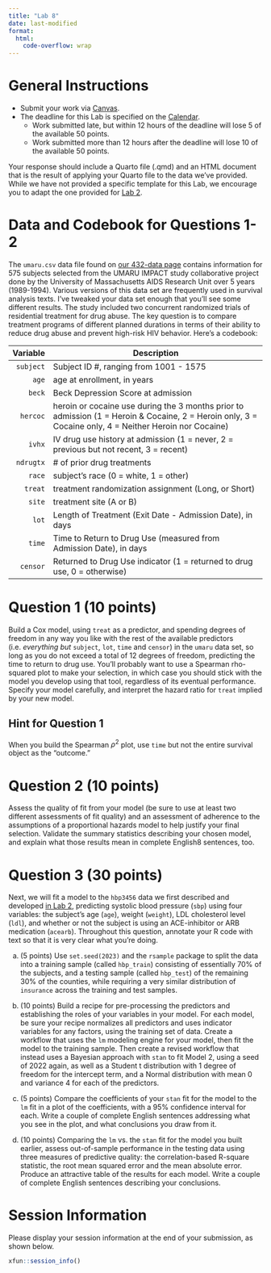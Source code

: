 ```yaml
---
title: "Lab 8"
date: last-modified
format: 
  html:
    code-overflow: wrap
---
```


# General Instructions

- Submit your work via [Canvas](https://canvas.case.edu/). 
- The deadline for this Lab is specified on the [Calendar](calendar.qmd).
  - Work submitted late, but within 12 hours of the deadline will lose 5 of the available 50 points.
  - Work submitted more than 12 hours after the deadline will lose 10 of the available 50 points.

Your response should include a Quarto file (.qmd) and an HTML document that is the result of applying your Quarto file to the data we've provided. While we have not provided a specific template for this Lab, we encourage you to adapt the one provided for [Lab 2](lab2.qmd#template).

# Data and Codebook for Questions 1-2

The `umaru.csv` data file found on [our 432-data page](https://github.com/THOMASELOVE/432-data) contains information for 575 subjects selected from the UMARU IMPACT study collaborative project done by the University of Massachusetts AIDS Research Unit over 5 years (1989-1994). Various versions of this data set are frequently used in survival analysis texts. I've tweaked your data set enough that you'll see some different results. The study included two concurrent randomized trials of residential treatment for drug abuse. The key question is to compare treatment programs of different planned durations in terms of their ability to reduce drug abuse and prevent high-risk HIV behavior. Here's a codebook:

Variable | Description 
------------: | -------------------------------------------------------------------------------------
`subject` | Subject ID #, ranging from 1001 - 1575
`age` | age at enrollment, in years
`beck` | Beck Depression Score at admission 
`hercoc` | heroin or cocaine use during the 3 months prior to admission (1 = Heroin \& Cocaine, 2 = Heroin only, 3 = Cocaine only, 4 = Neither Heroin nor Cocaine) 
`ivhx` | IV drug use history at admission (1 = never, 2 = previous but not recent, 3 = recent) 
`ndrugtx` | # of prior drug treatments
`race` | subject's race (0 = white, 1 = other)
`treat` | treatment randomization assignment (Long, or Short) 
`site` | treatment site (A or B)
`lot` | Length of Treatment (Exit Date - Admission Date), in days
`time` | Time to Return to Drug Use (measured from Admission Date), in days
`censor` | Returned to Drug Use indicator (1  = returned to drug use, 0 = otherwise)

# Question 1 (10 points)

Build a Cox model, using `treat` as a predictor, and spending degrees of freedom in any way you like with the rest of the available predictors (i.e. *everything but* `subject`, `lot`, `time` and `censor`) in the `umaru` data set, so long as you do not exceed a total of 12 degrees of freedom, predicting the time to return to drug use. You'll probably want to use a Spearman rho-squared plot to make your selection, in which case you should stick with the model you develop using that tool, regardless of its eventual performance. Specify your model carefully, and interpret the hazard ratio for `treat` implied by your new model. 

## Hint for Question 1

When you build the Spearman $\rho^2$ plot, use `time` but not the entire survival object as the "outcome."

# Question 2 (10 points)

Assess the quality of fit from your model (be sure to use at least two different assessments of fit quality) and an assessment of adherence to the assumptions of a proportional hazards model to help justify your final selection. Validate the summary statistics describing your chosen model, and explain what those results mean in complete English8 sentences, too.

# Question 3 (30 points)

Next, we will fit a model to the `hbp3456` data we first described and developed [in Lab 2](lab2.qmd), predicting systolic blood pressure (`sbp`) using four variables: the subject's age (`age`), weight (`weight`), LDL cholesterol level (`ldl`), and whether or not the subject is using an ACE-inhibitor or ARB medication (`acearb`). Throughout this question, annotate your R code with text so that it is very clear what you're doing.

a. (5 points) Use `set.seed(2023)` and the `rsample` package to split the data into a training sample (called `hbp_train`) consisting of essentially 70% of the subjects, and a testing sample (called `hbp_test`) of the remaining 30% of the counties, while requiring a very similar distribution of `insurance` across the training and test samples.

b. (10 points) Build a recipe for pre-processing the predictors and establishing the roles of your variables in your model. For each model, be sure your recipe normalizes all predictors and uses indicator variables for any factors, using the training set of data. Create a workflow that uses the `lm` modeling engine for your model, then fit the model to the training sample. Then create a revised workflow that instead uses a Bayesian approach with `stan` to fit Model 2, using a seed of 2022 again, as well as a Student t distribution with 1 degree of freedom for the intercept term, and a Normal distribution with mean 0 and variance 4 for each of the predictors.

c. (5 points) Compare the coefficients of your `stan` fit for the model to the `lm` fit in a plot of the coefficients, with a 95% confidence interval for each. Write a couple of complete English sentences addressing what you see in the plot, and what conclusions you draw from it.

d. (10 points) Comparing the `lm` vs. the `stan` fit for the model you built earlier, assess out-of-sample performance in the testing data using three measures of predictive quality: the correlation-based R-square statistic, the root mean squared error and the mean absolute error. Produce an attractive table of the results for each model. Write a couple of complete English sentences describing your conclusions. 

# Session Information

Please display your session information at the end of your submission, as shown below.

```r
xfun::session_info()
```


